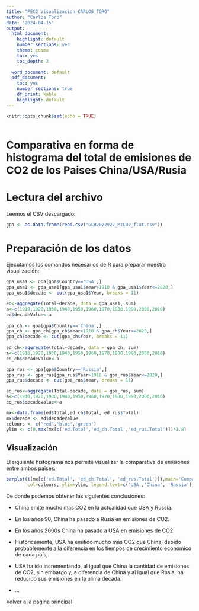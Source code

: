 ---
title: "PEC2_Visualizacion_CARLOS_TORO"
author: "Carlos Toro"
date: '2024-04-15'
output:
  html_document:
    highlight: default
    number_sections: yes
    theme: cosmo
    toc: yes
    toc_depth: 2
    
  word_document: default
  pdf_document:
    toc: yes
    number_sections: true
    df_print: kable
    highlight: default      
---

```{r setup, include=FALSE}
knitr::opts_chunk$set(echo = TRUE)
```

```{r echo=FALSE, message=FALSE, warning=FALSE}

```

# Comparativa en forma de histograma del total de emisiones de CO2 de los Paises China/USA/Rusia

# Lectura del archivo

Leemos el CSV descargado:

```{r}
gpa <- as.data.frame(read.csv("GCB2022v27_MtCO2_flat.csv"))

```

# Preparación de los datos

Ejecutamos los comandos necesarios de R para preparar nuestra visualización:

```{r}
gpa_usa1 <- gpa[gpa$Country=='USA',]
gpa_usa1 <- gpa_usa1[gpa_usa1$Year>1910 & gpa_usa1$Year<=2020,]
gpa_usa1$decade <- cut(gpa_usa1$Year, breaks = 11)

ed<-aggregate(Total~decade, data = gpa_usa1, sum)
a<-c(1910,1920,1930,1940,1950,1960,1970,1980,1990,2000,2010)
ed$decadeValue<-a
  
gpa_ch <- gpa[gpa$Country=='China',]
gpa_ch <- gpa_ch[gpa_ch$Year>1910 & gpa_ch$Year<=2020,]
gpa_ch$decade <- cut(gpa_ch$Year, breaks = 11)
	 
ed_ch<-aggregate(Total~decade, data = gpa_ch, sum)
a<-c(1910,1920,1930,1940,1950,1960,1970,1980,1990,2000,2010)
ed_ch$decadeValue<-a

gpa_rus <- gpa[gpa$Country=='Russia',]
gpa_rus <- gpa_rus[gpa_rus$Year>1910 & gpa_rus$Year<=2020,]
gpa_rus$decade <- cut(gpa_rus$Year, breaks = 11)

ed_rus<-aggregate(Total~decade, data = gpa_rus, sum)
a<-c(1910,1920,1930,1940,1950,1960,1970,1980,1990,2000,2010)
ed_rus$decadeValue<-a

mx<-data.frame(ed$Total,ed_ch$Total, ed_rus$Total)
mx$decade <- ed$decadeValue	
colours <- c('red','blue','green')
ylim <- c(0,max(mx[c('ed.Total','ed_ch.Total','ed_rus.Total')])*1.8)
```

## Visualización

El siguiente histograma nos permite visualizar la comparativa de emisiones entre ambos paises:

```{r}
barplot(t(mx[c('ed.Total', 'ed_ch.Total', 'ed_rus.Total')]),main='Comparativa emisiones CO2 USA-China-Rusia',ylab='Emisiones', xlab='Decada',beside = TRUE, 
        col=colours, ylim=ylim, legend.text=c('USA','China', 'Russia'),names.arg = mx$decade)
```

De donde podemos obtener las siguientes conclusiones:

-   China emite mucho mas CO2 en la actualidad que USA y Russia.

-   En los años 90, China ha pasado a Rusia en emisiones de CO2.

-   En los años 2000s China ha pasado a USA en emisiones de CO2

-   Históricamente, USA ha emitido mucho más CO2 que China, debido probablemente a la diferencia en los tiempos de crecimiento económico de cada país,.

-   USA ha ido incrementando, al igual que China la cantidad de emisiones de CO2, sin embargo y, a diferencia de China y al igual que Rusia, ha reducido sus emisiones en la ulima década.

-   ...

[Volver a la página principal](../index.html "Volver a la página principal")

